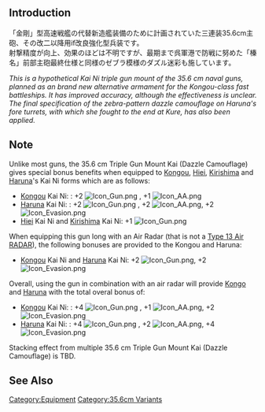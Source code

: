 {{EquipmentInfo|289}}

==Introduction==
「金剛」型高速戦艦の代替新造艦装備のために計画されていた三連装35.6cm主砲、その改二以降用if改良強化型兵装です。<br>
射撃精度が向上、効果のほどは不明ですが、最期まで呉軍港で防戦に努めた「榛名」前部主砲最終仕様と同様のゼブラ模様のダズル迷彩も施しています。

''This is a hypothetical Kai Ni triple gun mount of the 35.6 cm naval guns, planned as an brand new alternative armament for the Kongou-class fast battleships. It has improved accuracy, although the effectiveness is unclear. The final specification of the zebra-pattern dazzle camouflage on Haruna's fore turrets, with which she fought to the end at Kure, has also been applied.''

==Note==
Unlike most guns, the 35.6 cm Triple Gun Mount Kai (Dazzle Camouflage) gives special bonus benefits when equipped to [[Kongou]], [[Hiei]], [[Kirishima]] and [[Haruna]]'s Kai Ni forms which are as follows:

* [[Kongou]] Kai Ni: : +2 [[File:Icon_Gun.png]] , +1 [[File:Icon_AA.png]]
* [[Haruna]] Kai Ni: : +2 [[File:Icon_Gun.png]] , +2 [[File:Icon_AA.png]], +2 [[File:Icon_Evasion.png]]
* [[Hiei]] Kai Ni and [[Kirishima]] Kai Ni: +1 [[File:Icon_Gun.png]] 

When equipping this gun long with an Air Radar (that is not a [[Type 13 Air RADAR]]), the following bonuses are provided to the Kongou and Haruna:

* [[Kongou]] Kai Ni and [[Haruna]] Kai Ni: +2 [[File:Icon_Gun.png]], +2 [[File:Icon_Evasion.png]]

Overall, using the gun in combination with an air radar will provide [[Kongo]] and [[Haruna]] with the total overal bonus of: 

* [[Kongou]] Kai Ni: : +4 [[File:Icon_Gun.png]] , +1 [[File:Icon_AA.png]], +2 [[File:Icon_Evasion.png]]
* [[Haruna]] Kai Ni: : +4 [[File:Icon_Gun.png]] , +2 [[File:Icon_AA.png]], +4 [[File:Icon_Evasion.png]]

Stacking effect from multiple 35.6 cm Triple Gun Mount Kai (Dazzle Camouflage) is TBD.

==See Also==

{{Equipmentlist}}
[[Category:Equipment]]
[[Category:35.6cm Variants]]